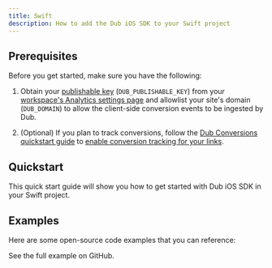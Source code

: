 ```yaml
---
title: Swift
description: How to add the Dub iOS SDK to your Swift project
---
```



## Prerequisites

Before you get started, make sure you have the following:

1. Obtain your [publishable key](/api-reference/publishable-keys) (`DUB_PUBLISHABLE_KEY`) from your [workspace's Analytics settings page](https://app.dub.co/settings/analytics) and allowlist your site's domain (`DUB_DOMAIN`) to allow the client-side conversion events to be ingested by Dub.

2. (Optional) If you plan to track conversions, follow the [Dub Conversions quickstart guide](/conversions/quickstart) to [enable conversion tracking for your links](/conversions/quickstart#step-1%3A-enable-conversion-tracking-for-your-links).

## Quickstart

This quick start guide will show you how to get started with Dub iOS SDK in your Swift project.

<DubSwiftInstall />

## Examples

Here are some open-source code examples that you can reference:

<CardGroup cols={2}>
  <Card
    title="Swift (SwiftUI)"
    icon="github"
    href="https://github.com/dubinc/dub-ios/tree/main/Examples/SwiftUI"
    color="#333333"
  >
    See the full example on GitHub.
  </Card>
</CardGroup>
